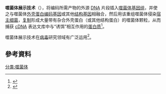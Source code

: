 {{多個問題|
{{expand|time=2011-10-18T09:33:35+00:00}}
{{non-free|time=2011-10-18T09:33:35+00:00}}
{{expert-subject|time=2011-10-18T09:33:35+00:00}}
{{refimprove|time=2011-10-18T09:33:35+00:00}}
}}
'''噬菌体展示技术'''（{{lang-en|Phage display}}），将编码所需产物的外源 [[DNA|DNA]] 片段插入[[噬菌体|噬菌体]][[基因组|基因组]]，并使之与噬菌体[[外壳蛋白编码基因|外壳蛋白编码基因]]或其他[[结构基因|结构基因]]相融合，然后用该重组噬菌体侵染[[宿主|宿主]][[细菌|细菌]]，[[复制|复制]]形成大量带有杂合外壳蛋白（或其他结构蛋白）的噬菌体颗粒，从而捕获 [[cDNA|cDNA]] 表达文库中与“诱饵”相互作用的[[蛋白质|蛋白质]]<ref>{{Cite book|edition=Di 3 ban|last3=Zheng, Xiaofeng.|year=|first=|title=现代分子生物学|last6=郑晓峰.|last5=李毅.|last4=朱玉贤.|last2=Li, Yi.|chapter=Xian dai fen zi sheng wu xue|last=Zhu, Yuxian.|oclc=1159520737|isbn=978-7-04-022214-2|location=Beijing|date=2007|publisher=Gao deng jiao yu chu ban she|url=https://www.worldcat.org/oclc/1159520737|pages=}}</ref>。

噬菌体展示技术在[[病毒|病毒]]研究领域有广泛运用<ref>{{Cite journal|title=应用噬菌体展示技术筛选乙型肝炎病毒核心启动子结合蛋白|url=http://www.cqvip.com/qk/90166x/200401/9543811.html|last=张忠东|last2=成军|date=2004|journal=解放军医学杂志|issue=1|volume=29|pages=16–19|last3=钟彦伟|last4=王业东|last5=董菁|last6=陈天艳|last7=杨倩|last8=张树林|last9=刘妍|access-date=2020-07-14|archive-date=2020-07-14|archive-url=https://web.archive.org/web/20200714052511/http://www.cqvip.com/qk/90166x/200401/9543811.html|dead-url=no}}</ref>。
==參考資料==
{{reflist|30em}}

{{蛋白质方法}}

[[分类:噬菌体|分类:噬菌体]]